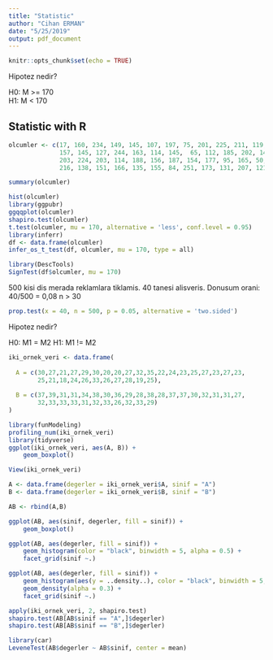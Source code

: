 ```yaml
---
title: "Statistic"
author: "Cihan ERMAN"
date: "5/25/2019"
output: pdf_document
---
```

```r
knitr::opts_chunk$set(echo = TRUE)
```

Hipotez nedir?

H0: M  >= 170  
H1: M  <  170

## Statistic with R
```r

olcumler <- c(17, 160, 234, 149, 145, 107, 197, 75, 201, 225, 211, 119, 
              157, 145, 127, 244, 163, 114, 145,  65, 112, 185, 202, 146,
              203, 224, 203, 114, 188, 156, 187, 154, 177, 95, 165, 50, 110, 
              216, 138, 151, 166, 135, 155, 84, 251, 173, 131, 207, 121, 120)

summary(olcumler)
```
```r
hist(olcumler)
library(ggpubr)
ggqqplot(olcumler)
shapiro.test(olcumler)
t.test(olcumler, mu = 170, alternative = 'less', conf.level = 0.95)
library(inferr)
df <- data.frame(olcumler)
infer_os_t_test(df, olcumler, mu = 170, type = all)
```


```r
library(DescTools)
SignTest(df$olcumler, mu = 170)
```
500 kisi dis merada reklamlara tiklamis.
40 tanesi alisveris.
Donusum orani: 40/500 = 0,08
n > 30
```r
prop.test(x = 40, n = 500, p = 0.05, alternative = 'two.sided')
```

Hipotez nedir?

H0: M1  =  M2
H1: M1 !=  M2

```r
iki_ornek_veri <- data.frame(
  
  A = c(30,27,21,27,29,30,20,20,27,32,35,22,24,23,25,27,23,27,23,
        25,21,18,24,26,33,26,27,28,19,25),
  
  B = c(37,39,31,31,34,38,30,36,29,28,38,28,37,37,30,32,31,31,27,
        32,33,33,33,31,32,33,26,32,33,29)
)

library(funModeling)
profiling_num(iki_ornek_veri)
library(tidyverse)
ggplot(iki_ornek_veri, aes(A, B)) +
    geom_boxplot()

View(iki_ornek_veri)

A <- data.frame(degerler = iki_ornek_veri$A, sinif = "A")
B <- data.frame(degerler = iki_ornek_veri$B, sinif = "B")

AB <- rbind(A,B)

ggplot(AB, aes(sinif, degerler, fill = sinif)) +
    geom_boxplot()

```
```r
ggplot(AB, aes(degerler, fill = sinif)) +
    geom_histogram(color = "black", binwidth = 5, alpha = 0.5) +
    facet_grid(sinif ~.)

ggplot(AB, aes(degerler, fill = sinif)) +
    geom_histogram(aes(y = ..density..), color = "black", binwidth = 5, alpha = 0.5) +
    geom_density(alpha = 0.3) +
    facet_grid(sinif ~.)

apply(iki_ornek_veri, 2, shapiro.test)
shapiro.test(AB[AB$sinif == "A",]$degerler)
shapiro.test(AB[AB$sinif == "B",]$degerler)
```

```r
library(car)
LeveneTest(AB$degerler ~ AB$sinif, center = mean)
```





























